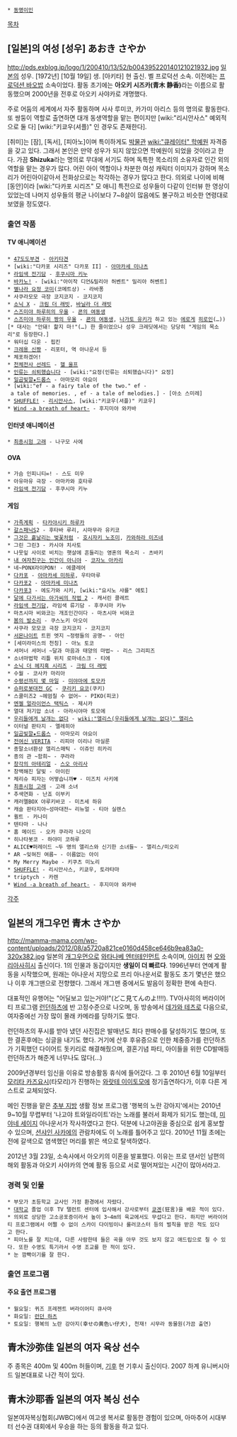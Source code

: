  * [[동명이인]]

[[목차]]

== [일본]의 여성 [성우] あおき さやか ==
http://pds.exblog.jp/logo/1/200410/13/52/b004395220140121021932.jpg
[[일본]]의 성우. [1972년] [10월 19일] 생. [아키타] 현 출신. 벨 프로덕션 소속. 이전에는 [[프로덕션 바오밥]] 소속이었다. 
활동 초기에는 '''아오키 시즈카(青木 静香)'''라는 이름으로 활동했으며 2000년을 전후로 아오키 사야카로 개명했다.
 
주로 어둠의 세계에서 자주 활동하며 사사 루미코, 카가미 아리스 등의 명의로 활동한다. 또 쌍둥이 역할로 출연하면 대개 동생역할을 맡는 편이지만 [wiki:"리시안사스" 예외적으로 둘 다] [wiki:"키쿄우(셔플)" 인 경우도 존재한다].

[취미]는 [잠], [독서], [피아노]이며 특이하게도 [[박물관]] [[wiki:"큐레이터" 학예원]] 자격증을 갖고 있다. 그래서 본인은 만약 성우가 되지 않았으면 학예원이 되었을 것이라고 한다. 가끔 '''Shizuka'''라는 명의로 무대에 서기도 하며 독특한 목소리의 소유자로 인간 외의 역할을 맡는 경우가 많다. 어린 아이 역할이나 차분한 여성 캐릭터 이미지가 강하며 목소리가 어린아이같아서 전화상으로는 착각하는 경우가 많다고 한다. 의외로 나이에 비해 [동안]이라 [wiki:"다카포 시리즈" 모 애니] 특전으로 성우들이 다같이 인터뷰 한 영상이 있었는데 나머지 성우들의 평균 나이보다 7~8살이 많음에도 불구하고 비슷한 연령대로 보였을 정도였다.
=== 출연 작품 ===
==== TV 애니메이션 ====
 * [[47도도부견]] - [[아키타견]]
 * [wiki:"다카포 시리즈" 다카포 II] - [[아마카세 미나츠]]
 * [[라임색 전기담]] - [[후쿠시마 키누]]
 * [[바카노!]] - [wiki:"아이작 디언&밀리아 허벤트" 밀리아 허벤트]
 * [[별나라 요정 코미]](코메트상) - 라바퐁
 * 사쿠라모모 극장 코지코지 - 코지코지
 * [[소닉 X]] - [[크림 더 래빗]], [[바닐라 더 래빗]]
 * [[스즈미야 하루히의 우울]] - [[쿈의 여동생]]
 * [[스즈미야 하루히 짱의 우울]] - [[쿈의 여동생]], [[나가토 유키]]가 하고 있는 [[에로게]] [[히로인]](…))[* 대사는 "안돼! 핥지 마!"(…) 한 줄이었으나 성우 크레딧에서는 당당히 "게임의 목소리"로 등장한다.]
 * 워터십 다운 - 핍킨
 * [[크레용 신짱]] - 리포터, 역 아나운서 등
 * 체포하겠어!
 * [[천체전사 선레드]] - [[헬 울프]]
 * [[인류는 쇠퇴했습니다]] - [wiki:"요정(인류는 쇠퇴했습니다)" 요정]
 * [[일곱빛깔★드롭스]] - 아마모리 야요이
 * [wiki:"ef - a fairy tale of the two." ef - a tale of memories. , ef - a tale of melodies.] - [아소 스미레]
 * [[SHUFFLE!]] - [[리시안사스]], [wiki:"키쿄우(셔플)" 키쿄우]
 * [[Wind -a breath of heart-]] - 후지미야 와카바

==== 인터넷 애니메이션 ====
 * [[최종시험 고래]] - 나구모 사에

==== OVA ====
 * 가슴 인피니티∞! - 스도 미우
 * 아유마유 극장 - 아마카와 호타루
 * [[라임색 전기담]] - 후쿠시마 키누

==== 게임 ====
 * [[가족계획]] - [[타카야시키 하루카]]
 * [[갈스패닉]]S2 - 후타바 루리, 시마무라 유키코
 * [[그것은 흩날리는 벚꽃처럼]] - [[호시자키 노조미]], [[카와하라 미즈네]]
 * 그린 그린3 - 카시야 치사토
 * 나뭇잎 사이로 비치는 햇살에 흔들리는 영혼의 목소리 - 츠바키
 * [[내 여자친구는 인간이 아니야]] - [[코자노 아카리]]
 * 네~PONX라이PON! - 에클레어
 * [[다카포(게임)|다카포]] - [[아마카세 미하루]], 우타마루
 * [[다카포2]] - [[아마카세 미나츠]]
 * [[다카포3]] - 에도가와 시키, [wiki:"요시노 샤를" 에토]
 * [[달에 다가서는 아가씨의 작법 2]] - 캐서린 콜레트
 * [[라임색 전기담]], 라임색 류기담 - 후쿠시마 키누
 * 마츠시마 비와코는 개조인간이다 - 마츠시마 비와코
 * [[봄의 발소리]] - 쿠스노키 아오이
 * 사쿠라 모모코 극장 코지코지 - 코지코지
 * [[서몬나이트]] 트윈 엣지 ~정령들의 공명~ - 아인
 * [세미라미스의 천칭] - 아노 토코
 * 셔머너 셔머너 ~달과 마음과 태양의 마법~ - 리스 그리피즈
 * 소녀마법학 리틀 위치 로마네스크 - 티에
 * [[소닉 더 헤지혹 시리즈]] - [[크림 더 래빗]]
 * 수월 - 코사카 마리아
 * [[수평선까지 몇 마일]] - [[미야마에 토모카]]
 * [[슈퍼로봇대전 GC]] - [[쿠리키 요코]](쿠키)
 * 스쿨미즈2 ~헤엄칠 수 없어~ - PIKO(피코)
 * [[엔젤 얼라이언스 택틱스]] - 제시카
 * 열대 저기압 소녀 - 아라시야마 토모에
 * [[우리들에게 날개는 없다]] - [[wiki:"앨리스(우리들에게 날개는 없다)" 앨리스]]
 * 이터널 판타지 - 엘레히아
 * [[일곱빛깔★드롭스]] - 아마모리 야요이
 * [[전여신 VERITA]] - 리피아 이리나 마실룬
 * 종말소녀환상 앨리스매틱 - 이쥬인 히카리
 * 종의 관 ~함희~ - 쿠라라
 * [[창각의 아테리얼]] - [[스오 아리사]]
 * 창백해진 달빛 - 아이린
 * 체리슈 피자는 어떻습니까♥ - 미즈치 사키에
 * [[최종시험 고래]] - 고래 소녀
 * 추색연화 - 난죠 이부키
 * 캐러멜BOX 야루키바코 - 미츠세 하유
 * 캐슬 판타지아~성마대전~ 리뉴얼 - 티아 실렌스
 * 퀼트 - 카나미
 * 텐타마 - 나나
 * 홈 메이드 - 오카 쿠라라 나오미
 * 히나타봇코 - 하야미 코하루
 * ALICE♥퍼레이드 ~두 명의 앨리스와 신기한 소녀들~ - 앨리스/미오리
 * AR ~잊혀진 여름~ - 이름없는 아이
 * My Merry Maybe - 키쿠츠 미노리
 * [[SHUFFLE!]] - 리시안사스, 키쿄우, 토라타마
 * triptych - 카렌
 * [[Wind -a breath of heart-]] - 후지미야 와카바

[[각주]]

== 일본의 개그우먼 青木 さやか ==
http://mamma-mama.com/wp-content/uploads/2012/08/a5720a821ce0160d458ce646b9ea83a0-320x382.jpg
일본의 [[개그우먼]]으로 [[와타나베 엔터테인먼트]] 소속이며, [[아이치]] 현 [[오와리아사히]]시 출신이다. 1의 인물과 동갑이지만 '''생일이 더 빠르다'''.
1996년부터 연예계 활동을 시작했으며, 원래는 아나운서 지망으로 프리 아나운서로 활동도 초기 몇년은 했으나 이후 개그맨으로 전향했다. 그래서 개그맨 중에서도 발음이 정확한 편에 속한다.

대표적인 유행어는 "어딜보고 있는거야!"(どこ見てんのよ!!!!).
TV아사히의 버라이어티 프로그램 [[런던하츠]]에 반 고정수준으로 나오며, 동 방송에서 [[데가와 테츠로]] 다음으로, 여자중에선 가장 많이 몰래 카메라를 당하기도 했다.

런던하츠의 푸시를 받아 냈던 사진집은 발매년도 최다 판매수를 달성하기도 했으며, 또한 결혼후에는 싱글을 내기도 했다. 거기에 산후 후유증으로 인한 체중증가를 런던하츠가 기획했던 다이어트 돗키리로 해결해줬으며, 결혼기념 파티, 아이들을 위한 CD발매등 런던하츠가 해준게 너무나도 많다(…)

2009년경부터 임신을 이유로 방송활동 휴식에 들어갔다. 그 후 2010년 6월 10일부터 [[모리타 카즈요시]](타모리)가 진행하는 [[와랏테 이이토모]]에 정기출연하다가, 이후 다른 게스트로 교체되었다.

메인 진행을 맡은 [[추부 지방]] 생활 정보 프로그램 '행복의 노란 강아지'에서는 2010년 9~10월 무렵부터 '나고야 트와일라이트'라는 노래를 불러서 화제가 되기도 했는데, [[미야네 세이지]] 아나운서가 작사하였다고 한다. 덕분에 나고야권을 중심으로 쉽게 홍보할 수 있으며, [[션샤인 사카에]]의 관람차에도 이 노래를 틀어주고 있다.
2010년 11월 초에는 전에 갈색으로 염색했던 머리를 밝은 색으로 탈색하였다.

2012년 3월 23일, 소속사에서 아오키의 이혼을 발표했다. 이유는 프로 댄서인 남편의 해외 활동과 아오키 사야카의 연예 활동 등으로 서로 떨어져있는 시간이 많아서라고.

=== 경력 및 인물 ===
 * 부모가 초등학교 교사인 가정 환경에서 자랐다.
 * [[대학교]] 졸업 이후 TV 탤런트 센터에 입사해서 강사로부터 [[쿄겐]](狂言)을 배운 적이 있다.
 * 의외로 상당한 고소공포증이라서 높이 3~4m의 육교에서도 무섭다고 한다. 하지만 버라이어티 프로그램에서 어쩔 수 없이 스카이 다이빙이나 롤러코스터 등의 벌칙을 받은 적도 있다고 한다.
 * 피아노를 잘 치는데, 다른 사람한테 들은 곡을 아무 것도 보지 않고 애드립으로 칠 수 있다. 또한 수영도 특기라서 수영 조교를 한 적이 있다.
 * 눈 깜빡이기를 잘 한다.

=== 출연 프로그램 ===
==== 주요 출연 프로그램 ====
 * 월요일: 퀴즈 프레젠트 버라이어티 큐사마
 * 화요일: [[런던 하츠]]
 * 토요일: 행복의 노란 강아지(幸せの黄色い仔犬), 천재! 시무라 동물원(가끔 출연)

== 青木沙弥佳 일본의 여자 육상 선수 ==
주 종목은 400m 및 400m 허들이며, [[기후]] 현 기후시 출신이다. 2007 하계 유니버시아드 일본대표로 나간 적이 있다.

== 青木沙耶香 일본의 여자 복싱 선수 ==
일본여자복싱협회(JWBC)에서 여고생 복서로 활동한 경험이 있으며, 아마추어 시대부터 선수권 대회에서 우승을 하는 등의 활동을 하고 있다.
